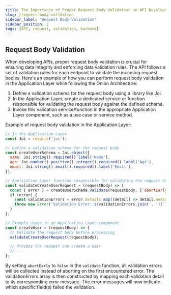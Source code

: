 ```yaml
---
title: The Importance of Proper Request Body Validation in API Development
slug: /request-body-validation
sidebar_label: "Request Body Validation"
sidebar_position: 2
tags: [API, request, validation, backend]
---
```


## Request Body Validation

When developing APIs, proper request body validation is crucial for ensuring data integrity and enforcing data validation rules. The API follows a set of validation rules for each endpoint to validate the incoming request bodies. Here's an example of how you can perform request body validation in the Application Layer while following the Onion Architecture:

1. Define a validation schema for the request body using a library like Joi.
2. In the Application Layer, create a dedicated service or function responsible for validating the request body against the defined schema.
3. Invoke this validation service/function in the appropriate Application Layer component, such as a use case or service method.

Example of request body validation in the Application Layer:

```javascript
// In the Application Layer
const Joi = require('joi');

// Define a validation schema for the request body
const createUserSchema = Joi.object({
  name: Joi.string().required().label('Name'),
  age: Joi.number().positive().integer().required().label('Age'),
  email: Joi.string().email().required().label('Email'),
});

// Application Layer function responsible for validating the request body
const validateCreateUserRequest = (requestBody) => {
  const { error } = createUserSchema.validate(requestBody, { abortEarly: false });
  if (error) {
    const validationErrors = error.details.map((detail) => detail.message);
    throw new Error(`Validation Error: ${validationErrors.join(', ')}`);
  }
};

// Example usage in an Application Layer component
const createUser = (requestBody) => {
  // Validate the request body before processing
  validateCreateUserRequest(requestBody);

  // Process the request and create a user
  // ...
};
```

By setting `abortEarly` to `false` in the `validate` function, all validation errors will be collected instead of aborting on the first encountered error. The validationErrors array is then constructed by mapping each validation detail to its corresponding error message. The error messages will now indicate which specific field(s) failed the validation.